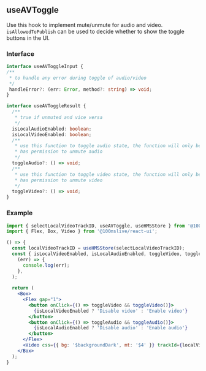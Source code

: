 ## useAVToggle

Use this hook to implement mute/unmute for audio and video.
`isAllowedToPublish` can be used to decide whether to show the toggle buttons in the UI.


### Interface

```ts
interface useAVToggleInput {
/**
 * to handle any error during toggle of audio/video
 */
 handleError?: (err: Error, method?: string) => void;
}
```

```ts
interface useAVToggleResult {
  /**
   * true if unmuted and vice versa
   */
  isLocalAudioEnabled: boolean;
  isLocalVideoEnabled: boolean;
  /**
   * use this function to toggle audio state, the function will only be present if the user
   * has permission to unmute audio
   */
  toggleAudio?: () => void;
  /**
   * use this function to toggle video state, the function will only be present if the user
   * has permission to unmute video
   */
  toggleVideo?: () => void;
}
```

### Example
<Story id="hooks-useavtoggle--use-video-hook" />

```jsx
import { selectLocalVideoTrackID, useAVToggle, useHMSStore } from '@100mslive/react-sdk';
import { Flex, Box, Video } from '@100mslive/react-ui';

() => {
  const localVideoTrackID = useHMSStore(selectLocalVideoTrackID);
  const { isLocalVideoEnabled, isLocalAudioEnabled, toggleVideo, toggleAudio } = useAVToggle(
    (err) => {
      console.log(err);
    },
  );
  
  return (
    <Box>
      <Flex gap="1">
        <button onClick={() => toggleVideo && toggleVideo()}>
          {isLocalVideoEnabled ? 'Disable video' : 'Enable video'}
        </button>
        <button onClick={() => toggleAudio && toggleAudio()}>
          {isLocalAudioEnabled ? 'Disable audio' : 'Enable audio'}
        </button>
      </Flex>
      <Video css={{ bg: '$backgroundDark', mt: '$4' }} trackId={localVideoTrackID} />
    </Box>
  );
}
```
